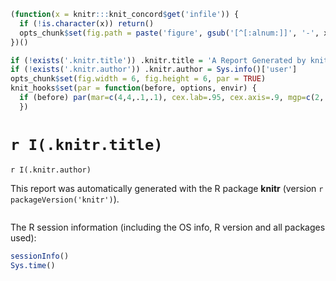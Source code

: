 ```r
(function(x = knitr:::knit_concord$get('infile')) {
  if (!is.character(x)) return()
  opts_chunk$set(fig.path = paste('figure', gsub('[^[:alnum:]]', '-', x), sep = '/'))
})()

if (!exists('.knitr.title')) .knitr.title = 'A Report Generated by knitr'
if (!exists('.knitr.author')) .knitr.author = Sys.info()['user']
opts_chunk$set(fig.width = 6, fig.height = 6, par = TRUE)
knit_hooks$set(par = function(before, options, envir) {
  if (before) par(mar=c(4,4,.1,.1), cex.lab=.95, cex.axis=.9, mgp=c(2,.7,0), tcl=-.3, las=1)
  })
```

# `r I(.knitr.title)`

`r I(.knitr.author)`

This report was automatically generated with the R package **knitr**
(version `r packageVersion('knitr')`).

```r
```

The R session information (including the OS info, R version and all
packages used):

```r
sessionInfo()
Sys.time()
```
